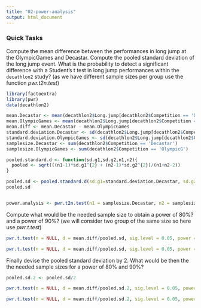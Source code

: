 ```yaml
---
title: "02-power-analysis"
output: html_document
---
```



### Quick Tasks

Compute the mean difference between the performances in long jump at the OlympicGames and Decastar. Compute the pooled standard deviation of the long jump event. What is the probability to detect a significant difference with a Student's t test in long jump performances within the `decathlon2` study? (as we have different sample sizes per group use the function *pwr.t2n.test*)

```r

library(factoextra)
library(pwr)
data(decathlon2)

mean.Decastar <- mean(decathlon2$Long.jump[decathlon2$Competition == 'Decastar'])
mean.OlympicGames <- mean(decathlon2$Long.jump[decathlon2$Competition == 'OlympicG'])
mean.diff <- mean.Decastar - mean.OlympicGames
standard.deviation.Decastar <- sd(decathlon2$Long.jump[decathlon2$Competition == 'Decastar'])
standard.deviation.OlympicGames <- sd(decathlon2$Long.jump[decathlon2$Competition == 'OlympicG'])
samplesize.Decastar <- sum(decathlon2$Competition == 'Decastar')
samplesize.OlympicGames <- sum(decathlon2$Competition == 'OlympicG')

pooled.standard.d <- function(sd.g1,sd.g2,n1,n2){
  pooled <- sqrt(((n1-1)*sd.g1^{2} + (n2-1)*sd.g2^{2})/(n1+n2-2))
}

pooled.sd <- pooled.standard.d(sd.g1=standard.deviation.Decastar, sd.g2=standard.deviation.OlympicGames, n1=samplesize.Decastar, n2=samplesize.OlympicGames)
pooled.sd


power.analysis <- pwr.t2n.test(n1 = samplesize.Decastar, n2 = samplesize.OlympicGames, d = mean.diff/pooled.sd, sig.level = 0.05, power = NULL,alternative = c("two.sided"))

```

Compute what would be the needed sample size to obtain a power of 80%? and a power of 90%? (we will consider two group of the same size so here use *pwr.t.test*)

```r



pwr.t.test(n = NULL, d = mean.diff/pooled.sd, sig.level = 0.05, power = 0.8, alternative = c("two.sided"))

pwr.t.test(n = NULL, d = mean.diff/pooled.sd, sig.level = 0.05, power = 0.9, alternative = c("two.sided"))

```

Finally devise the pooled standard deviation by 2. What would be then the the needed sample sizes for a power of 80% and 90%?

```r
pooled.sd.2 <- pooled.sd/2

pwr.t.test(n = NULL, d = mean.diff/pooled.sd.2, sig.level = 0.05, power = 0.8, alternative = c("two.sided"))

pwr.t.test(n = NULL, d = mean.diff/pooled.sd.2, sig.level = 0.05, power = 0.9, alternative = c("two.sided"))

```
